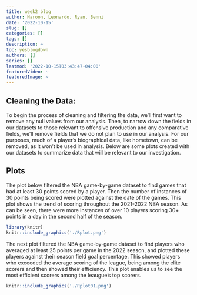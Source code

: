```yaml
---
title: week2 blog
author: Haroon, Leonardo, Ryan, Benni
date: '2022-10-15'
slug: []
categories: []
tags: []
description: ~
toc: yesblogdown
authors: []
series: []
lastmod: '2022-10-15T03:43:47-04:00'
featuredVideo: ~
featuredImage: ~
---
```


## Cleaning the Data:
To begin the process of cleaning and filtering the data, we'll first want to remove any null values from our analysis. Then, to narrow down the fields in our datasets to those relevant to offensive production and any comparative fields, we'll remove fields that we do not plan to use in our analysis. For our purposes, much of a player's biographical data, like hometown, can be removed, as it won't be used in analysis. Below are some plots created with our datasets to summarize data that will be relevant to our investigation.

## Plots
The plot below filtered the NBA game-by-game dataset to find games that had at least 30 points scored by a player. Then the number of instances of 30 points being scored were plotted against the date of the games. This plot shows the trend of scoring throughout the 2021-2022 NBA season. As can be seen, there were more instances of over 10 players scoring 30+ points in a day in the second half of the season. 

``` r
library(knitr)
knitr::include_graphics('./Rplot.png')

```


The next plot filtered the NBA game-by-game dataset to find players who averaged at least 25 points per game in the 2022 season, and plotted these players against their season field goal percentage. This showed players who exceeded the average scoring of the league, being among the elite scorers and then showed their efficiency. This plot enables us to see the most efficient scorers among the leaugue's top scorers. 

``` r
knitr::include_graphics('./Rplot01.png')

```











